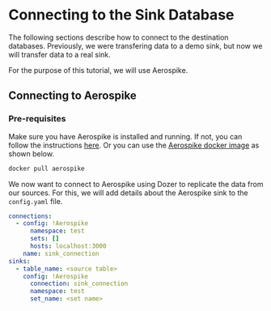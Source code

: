 
# Connecting to the Sink Database

The following sections describe how to connect to the destination databases. Previously, we were transfering data to a demo sink, but now we will transfer data to a real sink.

For the purpose of this tutorial, we will use Aerospike.

## Connecting to Aerospike

### Pre-requisites

Make sure you have Aerospike is installed and running. If not, you can follow the instructions [here](https://www.aerospike.com/docs/operations/install/). Or you can use the [Aerospike docker image](https://hub.docker.com/_/aerospike) as shown below.

```bash
docker pull aerospike
```

We now want to connect to Aerospike using Dozer to replicate the data from our sources. For this, we will add details about the Aerospike sink to the `config.yaml` file.

```yaml
connections:
  - config: !Aerospike
      namespace: test
      sets: []
      hosts: localhost:3000
    name: sink_connection
sinks:
  - table_name: <source table>
    config: !Aerospike
      connection: sink_connection
      namespace: test
      set_name: <set name> 
```